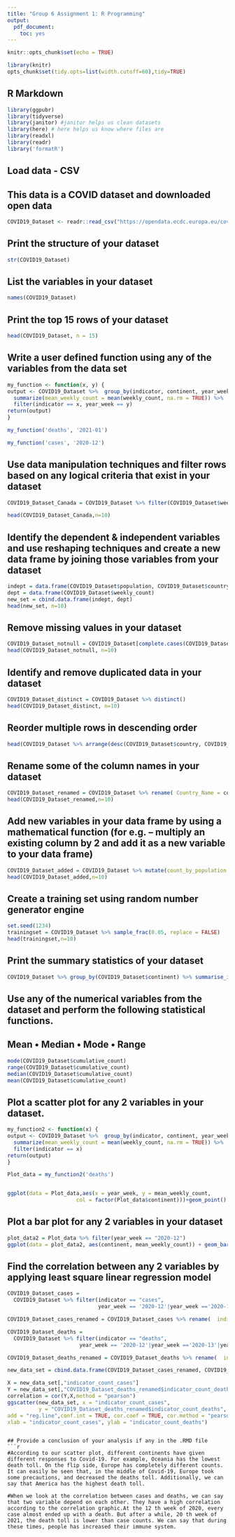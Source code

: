 ---
title: "Group 6 Assignment 1: R Programming"
output: 
  pdf_document: 
    toc: yes
---



```{r setup, include=FALSE}
knitr::opts_chunk$set(echo = TRUE)
```


```{r, echo = F}
library(knitr)
opts_chunk$set(tidy.opts=list(width.cutoff=60),tidy=TRUE)
```


\newpage

## R Markdown

```{r echo=TRUE}
library(ggpubr)
library(tidyverse)
library(janitor) #janitor helps us clean datasets
library(here) # here helps us know where files are
library(readxl)
library(readr)
library('formatR')
```


## Load data - CSV
## This data is a COVID dataset and downloaded open data
```{r}
COVID19_Dataset <- readr::read_csv("https://opendata.ecdc.europa.eu/covid19/nationalcasedeath/csv")
```

## Print the structure of your dataset
```{r}
str(COVID19_Dataset)
```
## List the variables in your dataset
```{r}
names(COVID19_Dataset)
```
## Print the top 15 rows of your dataset
```{r}
head(COVID19_Dataset, n = 15)
```
## Write a user defined function using any of the variables from the data set
```{r}
my_function <- function(x, y) {
output <- COVID19_Dataset %>%  group_by(indicator, continent, year_week) %>%
  summarize(mean_weekly_count = mean(weekly_count, na.rm = TRUE)) %>%
  filter(indicator == x, year_week == y)
return(output)
}

my_function('deaths', '2021-01')

my_function('cases', '2020-12')
```

## Use data manipulation techniques and filter rows based on any logical criteria that exist in your dataset
```{r}
COVID19_Dataset_Canada = COVID19_Dataset %>% filter(COVID19_Dataset$weekly_count >= 1000, COVID19_Dataset$country == "Canada")

head(COVID19_Dataset_Canada,n=10)
```
## Identify the dependent & independent variables and use reshaping techniques and create a new data frame by joining those variables from your dataset
```{r}
indept = data.frame(COVID19_Dataset$population, COVID19_Dataset$country, COVID19_Dataset$year_week)
dept = data.frame(COVID19_Dataset$weekly_count)
new_set = cbind.data.frame(indept, dept)
head(new_set, n=10)
```
## Remove missing values in your dataset
```{r}
COVID19_Dataset_notnull = COVID19_Dataset[complete.cases(COVID19_Dataset), ]
head(COVID19_Dataset_notnull, n=10)
```
## Identify and remove duplicated data in your dataset
```{r}
COVID19_Dataset_distinct = COVID19_Dataset %>% distinct() 
head(COVID19_Dataset_distinct, n=10)
```
## Reorder multiple rows in descending order
```{r}
head(COVID19_Dataset %>% arrange(desc(COVID19_Dataset$country, COVID19_Dataset$continent)),n=10)
```
## Rename some of the column names in your dataset
```{r}
COVID19_Dataset_renamed = COVID19_Dataset %>% rename( Country_Name = country, Cotinent_Name=continent)
head(COVID19_Dataset_renamed,n=10)
```
## Add new variables in your data frame by using a mathematical function (for e.g. – multiply an existing column by 2 and add it as a new variable to your data frame)
```{r}
COVID19_Dataset_added = COVID19_Dataset %>% mutate(count_by_population = cumulative_count/population)
head(COVID19_Dataset_added,n=10)
```
## Create a training set using random number generator engine
```{r}
set.seed(1234)
trainingset = COVID19_Dataset %>% sample_frac(0.05, replace = FALSE)
head(trainingset,n=10)
```

## Print the summary statistics of your dataset
```{r}
COVID19_Dataset %>% group_by(COVID19_Dataset$continent) %>% summarise_if(is.numeric, median, na.rm = TRUE)
```

## Use any of the numerical variables from the dataset and perform the following statistical functions. 
## Mean • Median • Mode • Range
```{r echo=TRUE}
mode(COVID19_Dataset$cumulative_count)
range(COVID19_Dataset$cumulative_count)
median(COVID19_Dataset$cumulative_count)
mean(COVID19_Dataset$cumulative_count)
```
## Plot a scatter plot for any 2 variables in your dataset.
```{r}

my_function2 <- function(x) {
output <- COVID19_Dataset %>%  group_by(indicator, continent, year_week) %>%
  summarize(mean_weekly_count = mean(weekly_count, na.rm = TRUE)) %>%
  filter(indicator == x)
return(output)
}

Plot_data = my_function2('deaths')


ggplot(data = Plot_data,aes(x = year_week, y = mean_weekly_count, 
                      col = factor(Plot_data$continent)))+geom_point()

```
## Plot a bar plot for any 2 variables in your dataset
```{r}

plot_data2 = Plot_data %>% filter(year_week == "2020-12")
ggplot(data = plot_data2, aes(continent, mean_weekly_count)) + geom_bar(stat = "identity", fill = "aquamarine4")
```



## Find the correlation between any 2 variables by applying least square linear regression model
```{r echo=TRUE, message=FALSE, out.width='50%', tidy=TRUE}

COVID19_Dataset_cases = 
  COVID19_Dataset %>% filter(indicator == "cases", 
                             year_week == '2020-12'|year_week =='2020-13'|year_week =='2020-14'|year_week == '2020-15'|year_week =='2020-16'|year_week =='2020-17'|year_week =='2020-18'|year_week =='2020-19'|year_week =='2020-20')

COVID19_Dataset_cases_renamed = COVID19_Dataset_cases %>% rename(  indicator_count_cases = weekly_count)

COVID19_Dataset_deaths = 
  COVID19_Dataset %>% filter(indicator == "deaths", 
                       year_week == '2020-12'|year_week =='2020-13'|year_week =='2020-14'|year_week == '2020-15'|year_week =='2020-16'|year_week =='2020-17'|year_week =='2020-18'|year_week =='2020-19'|year_week =='2020-20')

COVID19_Dataset_deaths_renamed = COVID19_Dataset_deaths %>% rename(  indicator_count_deaths = weekly_count)

new_data_set = cbind.data.frame(COVID19_Dataset_cases_renamed, COVID19_Dataset_deaths_renamed$indicator_count_deaths)

X = new_data_set[,"indicator_count_cases"]
Y = new_data_set[,"COVID19_Dataset_deaths_renamed$indicator_count_deaths"]
correlation = cor(Y,X,method = "pearson")
ggscatter(new_data_set, x = "indicator_count_cases", 
          y = "COVID19_Dataset_deaths_renamed$indicator_count_deaths", 
add = "reg.line",conf.int = TRUE, cor.coef = TRUE, cor.method = "pearson", 
xlab = "indicator_count_cases", ylab = "indicator_count_deaths")


```
```

## Provide a conclusion of your analysis if any in the .RMD file
```{r}
#According to our scatter plot, different continents have given different responses to Covid-19. For example, Oceania has the lowest death toll. On the flip side, Europe has completely different counts. It can easily be seen that, in the middle of Covid-19, Europe took some precautions, and decreased the deaths toll. Additionally, we can say that America has the highest death toll.

#When we look at the correlation between cases and deaths, we can say that two variable depend on each other. They have a high correlation according to the correlation graphic.At the 12 th week of 2020, every case almost ended up with a death. But after a while, 20 th week of 2021, the death toll is lower than case counts. We can say that during these times, people has increased their immune system.
```



